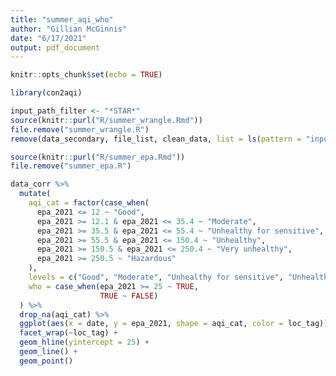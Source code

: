 ```yaml
---
title: "summer_aqi_who"
author: "Gillian McGinnis"
date: "6/17/2021"
output: pdf_document
---
```


```r
knitr::opts_chunk$set(echo = TRUE)

library(con2aqi)

input_path_filter <- "*STAR*"
source(knitr::purl("R/summer_wrangle.Rmd"))
file.remove("summer_wrangle.R")
remove(data_secondary, file_list, clean_data, list = ls(pattern = "input_"))

source(knitr::purl("R/summer_epa.Rmd"))
file.remove("summer_epa.R")
```

```r

data_corr %>% 
  mutate(
    aqi_cat = factor(case_when(
      epa_2021 <= 12 ~ "Good",
      epa_2021 >= 12.1 & epa_2021 <= 35.4 ~ "Moderate",
      epa_2021 >= 35.5 & epa_2021 <= 55.4 ~ "Unhealthy for sensitive",
      epa_2021 >= 55.5 & epa_2021 <= 150.4 ~ "Unhealthy",
      epa_2021 >= 150.5 & epa_2021 <= 250.4 ~ "Very unhealthy",
      epa_2021 >= 250.5 ~ "Hazardous"
    ),
    levels = c("Good", "Moderate", "Unhealthy for sensitive", "Unhealthy", "Very unhealthy", "Hazardous")),
    who = case_when(epa_2021 >= 25 ~ TRUE,
                    TRUE ~ FALSE)
  ) %>% 
  drop_na(aqi_cat) %>% 
  ggplot(aes(x = date, y = epa_2021, shape = aqi_cat, color = loc_tag)) +
  facet_wrap(~loc_tag) +
  geom_hline(yintercept = 25) +
  geom_line() +
  geom_point()
```

